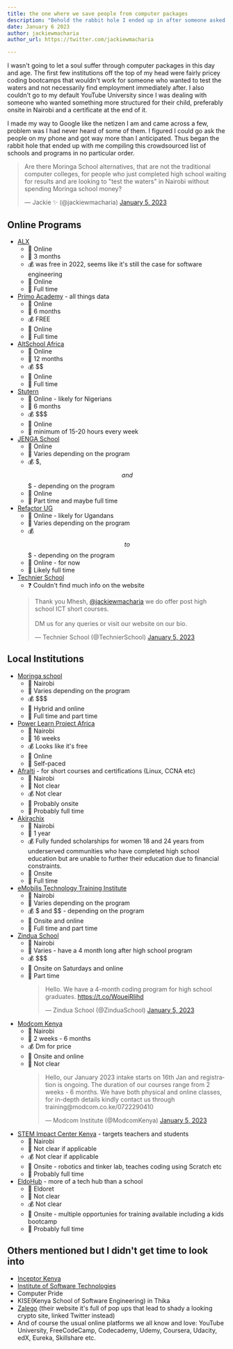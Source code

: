```yaml
---
title: the one where we save people from computer packages
description: "Behold the rabbit hole I ended up in after someone asked me to recommend a short course or computer packages for a form four leaver."
date: January 6 2023
author: jackiewmacharia
author_url: https://twitter.com/jackiewmacharia

---
```


I wasn't going to let a soul suffer through computer packages in this day and age. The first few institutions off the top of my head were fairly pricey coding bootcamps that wouldn't work for someone who wanted to test the waters and not necessarily find employment immediately after. I also couldn't go to my default YouTube University since I was dealing with someone who wanted something more structured for their child, preferably onsite in Nairobi and a certificate at the end of it.

I made my way to Google like the netizen I am and came across a few, problem was I had never heard of some of them. I figured I could go ask the people on my phone and got way more than I anticipated. Thus began the rabbit hole that ended up with me compiling this crowdsourced list of schools and programs in no particular order.

<blockquote class="twitter-tweet tw-align-center" data-dnt="true" data-theme="dark"><p lang="en" dir="ltr">Are there Moringa School alternatives, that are not the traditional computer colleges, for people who just completed high school waiting for results and are looking to &quot;test the waters&quot; in Nairobi without spending Moringa school money?</p>&mdash; Jackie ✨ (@jackiewmacharia) <a href="https://twitter.com/jackiewmacharia/status/1610918353215840257?ref_src=twsrc%5Etfw">January 5, 2023</a></blockquote> <script async src="https://platform.twitter.com/widgets.js" charset="utf-8"></script>

## Online Programs

- [ALX](https://www.alxafrica.com/)
    - 📍 Online
    - 📅 3 months
    - 💰 was free in 2022, seems like it's still the case for software engineering
    - 🏡 Online
    - 🏫 Full time
- [Primo Academy](https://primoacademy.co/) - all things data
    - 📍 Online
    - 📅 6 months
    - 💰 FREE
    - 🏡 Online
    - 🏫 Full time
- [AltSchool Africa](https://www.altschoolafrica.com/)
    - 📍 Online
    - 📅 12 months
    - 💰 $$
    - 🏡 Online
    - 🏫 Full time
- [Stutern](https://stutern.com/)
    - 📍 Online - likely for Nigerians
    - 📅 6 months
    - 💰 $$$
    - 🏡 Online
    - 🏫 minimum of 15-20 hours every week
- [JENGA School](https://www.jengaschool.com/)
    - 📍 Online
    - 📅 Varies depending on the program
    - 💰 $, $$ and $$$ - depending on the program
    - 🏡 Online
    - 🏫 Part time and maybe full time
- [Refactor UG](https://www.refactory.ug/)
    - 📍 Online - likely for Ugandans
    - 📅 Varies depending on the program
    - 💰 $$ to $$$ - depending on the program
    - 🏡 Online - for now
    - 🏫 Likely full time
- [Technier School](https://linktr.ee/technierschool)
    - ❓ Couldn't find much info on the website
    <blockquote class="twitter-tweet" data-conversation="none" data-dnt="true" data-theme="dark"><p lang="en" dir="ltr">Thank you Mhesh, <a href="https://twitter.com/jackiewmacharia?ref_src=twsrc%5Etfw">@jackiewmacharia</a> we do offer post high school ICT short courses. <br></br>DM us for any queries or visit our website on our bio.</p>&mdash; Technier School (@TechnierSchool) <a href="https://twitter.com/TechnierSchool/status/1611054134085718018?ref_src=twsrc%5Etfw">January 5, 2023</a></blockquote> <script async src="https://platform.twitter.com/widgets.js" charset="utf-8"></script>

## Local Institutions

- [Moringa school](https://moringaschool.com/)
    - 📍 Nairobi
    - 📅 Varies depending on the program
    - 💰 $$$
    - 🏡 Hybrid and online
    - 🏫 Full time and part time
- [Power Learn Project Africa](https://powerlearnproject.org/)
    - 📍 Nairobi
    - 📅 16 weeks
    - 💰 Looks like it's free
    - 🏡 Online
    - 🏫 Self-paced
- [Afralti](https://www.afralti.org/) - for short courses and certifications (Linux, CCNA etc)
    - 📍 Nairobi
    - 📅 Not clear
    - 💰 Not clear
    - 🏡 Probably onsite
    - 🏫 Probably full time
- [Akirachix](https://akirachix.com/)
    - 📍 Nairobi
    - 📅 1 year
    - 💰 Fully funded scholarships for women 18 and 24 years from underserved communities who have completed high school education but are unable to further their education due to financial constraints.
    - 🏡 Onsite
    - 🏫 Full time
- [eMobilis Technology Training Institute](http://www.emobilis.ac.ke/)
    - 📍 Nairobi
    - 📅 Varies depending on the program
    - 💰 $ and $$ - depending on the program
    - 🏡 Onsite and online
    - 🏫 Full time and part time
- [Zindua School](https://zinduaschool.com/)
    - 📍 Nairobi
    - 📅 Varies - have a 4 month long after high school program
    - 💰 $$$
    - 🏡 Onsite on Saturdays and online
    - 🏫 Part time
        <blockquote class="twitter-tweet" data-conversation="none" data-dnt="true" data-theme="dark"><p lang="en" dir="ltr">Hello. We have a 4-month coding program for high school graduates. <a href="https://t.co/WoueiRIihd">https://t.co/WoueiRIihd</a></p>&mdash; Zindua School (@ZinduaSchool) <a href="https://twitter.com/ZinduaSchool/status/1611035475963219970?ref_src=twsrc%5Etfw">January 5, 2023</a></blockquote> <script async src="https://platform.twitter.com/widgets.js" charset="utf-8"></script>
- [Modcom Kenya](https://modcom.co.ke/)
    - 📍 Nairobi
    - 📅 2 weeks - 6 months
    - 💰 Dm for price
    - 🏡 Onsite and online
    - 🏫 Not clear
        <blockquote class="twitter-tweet" data-conversation="none" data-dnt="true" data-theme="dark"><p lang="en" dir="ltr">Hello, our January 2023 intake starts on 16th Jan and registration is ongoing. The duration of our courses range from 2 weeks - 6 months. We have both physical and online classes, for in-depth details kindly contact us through training@modcom.co.ke/0722290410</p>&mdash; Modcom Institute (@ModcomKenya) <a href="https://twitter.com/ModcomKenya/status/1610980238812643328?ref_src=twsrc%5Etfw">January 5, 2023</a></blockquote> <script async src="https://platform.twitter.com/widgets.js" charset="utf-8"></script>
- [STEM Impact Center Kenya](https://stemimpactcenterkenya.org/) - targets teachers and students
    - 📍 Nairobi
    - 📅 Not clear if applicable
    - 💰 Not clear if applicable
    - 🏡 Onsite - robotics and tinker lab, teaches coding using Scratch etc
    - 🏫 Probably full time
- [EldoHub](http://www.eldohub.co.ke/) - more of a tech hub than a school
    - 📍 Eldoret
    - 📅 Not clear
    - 💰 Not clear
    - 🏡 Onsite - multiple opportunies for training available including a kids bootcamp
    - 🏫 Probably full time


## Others mentioned but I didn't get time to look into
- [Inceptor Kenya](https://inceptor.co.ke/)
- [Institute of Software Technologies](https://www.isteducation.com/january-2023-intake/)
- Computer Pride
- KISE(Kenya School of Software Engineering) in Thika
- [Zalego](https://twitter.com/zalego) (their website it's full of pop ups that lead to shady a looking crypto site, linked Twitter instead)
- And of course the usual online platforms we all know and love: YouTube University, FreeCodeCamp, Codecademy, Udemy, Coursera, Udacity, edX, Eureka, Skillshare etc.
